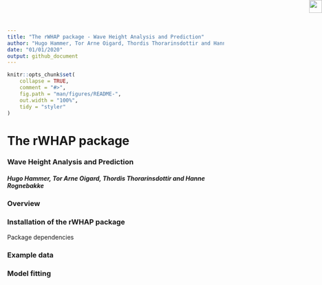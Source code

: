```yaml
---
title: "The rWHAP package - Wave Height Analysis and Prediction"
author: "Hugo Hammer, Tor Arne Oigard, Thordis Thorarinsdottir and Hanne Rognebakke")
date: "01/01/2020"
output: github_document
---
```


<img src="vignettes/figures/NR-logo_utvidet_r32g60b136_small.png" style="position:absolute;top:0px;right:0px;" align="right" height="30px"/>


```r
knitr::opts_chunk$set(
    collapse = TRUE,
    comment = "#>",
    fig.path = "man/figures/README-",
    out.width = "100%",
    tidy = "styler"
)
```
# The rWHAP package
### Wave Height Analysis and Prediction
##### Hugo Hammer, Tor Arne Oigard, Thordis Thorarinsdottir and Hanne Rognebakke


### Overview

### Installation of the rWHAP package
Package dependencies

### Example data

### Model fitting
